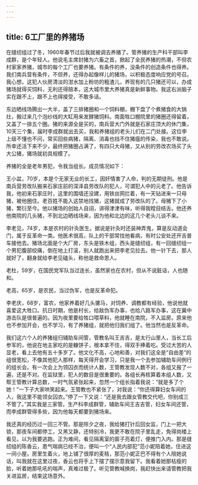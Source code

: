 ```yaml
---
---
---
```

title: 6工厂里的养猪场
---




在缝纫组过了冬，1960年春节过后我就被调去养猪了。管养猪的生产科干部叫李成群，是个年轻人。他说毛主席封猪为六畜之首，掀起了全民养猪的热潮，不但农村家家养猪，城市的每个工厂也要养猪。有条件的养，没条件的创造条件也得养。我们南兵营有条件，不但养，还得办起像样儿的猪场，以积极态度响应党的号召。我心想，这犯人伙房清淡的泔水加上粉坊的粗渣儿，养现有的几只猪还可以，办成猪场就得买饲料，无利还得赔本，这大城市里大养猪真是新鲜事物。我这右派脑子实在跟不上，跟不上也得接受，不敢多话。

东边晒线场腾出一大半，盖了三排猪圈和一个饲料棚，棚下盘了个煮猪食的大锅灶，搬过来几个泡纱线的大缸用来发酵猪饲料。南面牲口棚院里的猪圈还得留着，又盖了一排五个圈。猪的来源全是买的，南兵营大门外就是石家庄顶大的休门集，10天三个集，届时李成群就出去买，我和养猪组的老头儿们在二门处接。这位李上级不懂也不问，常买回些病猪，隔离、消毒也挡不住猪瘟的传染，我也不敢说。所幸还活下来不少，最终把猪圈占满了，有四只大母猪，又从别的劳改农场买了头大公猪，猪场就初具规模了。

养猪的全是老年男犯，令我当组长。成员情况如下：

王小盆，70岁，本是个无家无业的长工，因奸情害了人命，判的无期徒刑。他是南兵营劳改队搬来石家庄前的深泽县劳改队的犯人，可谓犯人中的元老了。他告诉我，他初来石家庄时，这里的围墙还没建，用铁丝网拦着，有一天钻进来一只母猪，被他圈住。老百姓不能入这禁地找猪，这猪就成了劳改队的了。母猪下了小猪，繁衍至今。他以猪场的创始人自诩，讲得津津有味，听得我瞠目结舌。他还养他南院的几头猪，不到北边晒线场来，因为他和北边的这几个老头儿谈不来。

李老见，74岁，本是农村的针灸医生。据说是针灸时还装神弄鬼，算是反动道会门，属于反革命一类。他医术很高，队上的干部常找他看病，有时公安处还开吉普车接他去。猪场北面是个大厂房，东头是铁木组，西头是缝纫组，有一回缝纫组一个男犯腹部绞痛，倒在地上打滚，别人就跑出来把李老见拉去。他一针下去，那人就好了，翻身就给李老见磕头，称他是救命恩人。

老杜，59岁，在国民党军队当过连长，虽然家也在农村，但从不说脏话，人也随和。

老高，65岁，是农民，当过伪军，也是反革命犯。

李老庆，68岁，富农，他家养着好几头骡马，对饲养、调教都有经验，他说他就喜爱这大牲口。抗日时期，他是村长，给敌伪军办事，也给八路军办事，这在冀中游击队是很普遍的。因为夜里要给牲口喂草料，他就睡在南院，不入监房。原来他也不参加开会，也不学习，有了养猪组，就把他归我们组了。他当然也是反革命。

我们这六个人的养猪组归辅助车间管，管教名叫王吉吉，是太行山里人，当长工后参军的，他说在地主家吃的是糠饼子，根本拿不住，得双手捧着吃。受过大苦的人显老，看上去他有五十多岁了。他文化不高，心地和善，对我们这全是“自由差”的组很宽松，不像其他犯人那样，每天得开会学习，只是我一个去参加辅助车间例行的组长会。有一次会上为领囚衣而统计人数，王管教发现人数不对，各组又报了一遍，还是不对。在监狱里，犯人的数目是很重要的。各组长再核算着本组人数，又帮王管教计算总数，一时气氛紧张起来，忽然一个组长指着我说：“就是多了个她！”一下子大家哄笑起来。王管教也不紧张了，对我说：“你还得算妇女车间的人，我这里不能领女囚衣。”停了一下又说：“还是我去跟女管教交代吧，你别成三不管了。”其实我是三家管。生产科李成群管，辅助车间王吉吉管，妇女车间还管，而李成群管得多些，因为他每天都要到猪场来。

我还真的经历过一回三不管。那是除夕之夜，我给猪打针后回女监，门上一把大锁，那夜车间都停工，又黑又静，还特别冷，我更不敢在院子里乱走，免得岗楼上看见，以为我要逃跑。正为难间，看见隔离室的窗子亮着灯，便推门入内。那是缝纫组的陈香云，患气喘病已经不治，便叫一个“人民内部犯”范小妮陪着她，住进这一间小屋。房里生着火，地上铺了很厚的麦秸，那范小妮正巴不得有个人陪她说话，叫我就在这里过夜，香云也将手上下摆了摆示意我留下。我看着她那枯瘦的脸，听着她那吼吼的喘声，真难过极了。听见管教喊换岗，我赶快出来请管教把我关进监房，结束这场意外。